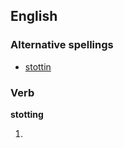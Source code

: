 ==English==

===Alternative spellings===
*[[stottin]] {{qualifier|Geordie}}

===Verb===
'''stotting'''

# {{present participle of|[[stot]]}}